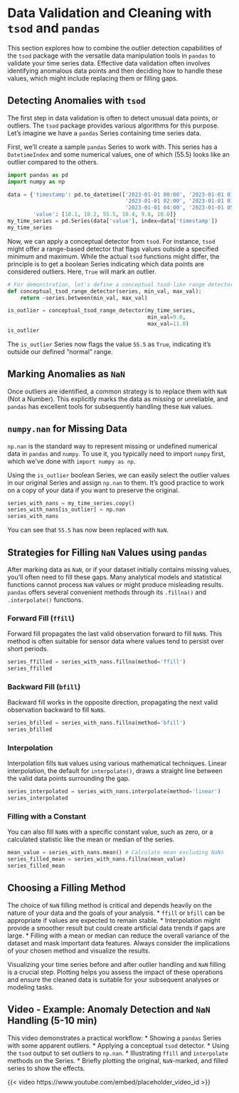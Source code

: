 # Data Validation and Cleaning with `tsod` and `pandas`

This section explores how to combine the outlier detection capabilities of the `tsod` package with the versatile data manipulation tools in `pandas` to validate your time series data. Effective data validation often involves identifying anomalous data points and then deciding how to handle these values, which might include replacing them or filling gaps.

## Detecting Anomalies with `tsod`

The first step in data validation is often to detect unusual data points, or outliers. The `tsod` package provides various algorithms for this purpose. Let's imagine we have a `pandas` Series containing time series data.

First, we'll create a sample `pandas` Series to work with. This series has a `DatetimeIndex` and some numerical values, one of which (55.5) looks like an outlier compared to the others.

```python
import pandas as pd
import numpy as np

data = {'timestamp': pd.to_datetime(['2023-01-01 00:00', '2023-01-01 01:00', 
                                     '2023-01-01 02:00', '2023-01-01 03:00', 
                                     '2023-01-01 04:00', '2023-01-01 05:00']),
        'value': [10.1, 10.2, 55.5, 10.4, 9.8, 10.0]}
my_time_series = pd.Series(data['value'], index=data['timestamp'])
my_time_series
```

Now, we can apply a conceptual detector from `tsod`. For instance, `tsod` might offer a range-based detector that flags values outside a specified minimum and maximum. While the actual `tsod` functions might differ, the principle is to get a boolean Series indicating which data points are considered outliers. Here, `True` will mark an outlier.

```python
# For demonstration, let's define a conceptual tsod-like range detector
def conceptual_tsod_range_detector(series, min_val, max_val):
    return ~series.between(min_val, max_val)

is_outlier = conceptual_tsod_range_detector(my_time_series, 
                                            min_val=9.0, 
                                            max_val=11.0)
is_outlier
```

The `is_outlier` Series now flags the value `55.5` as `True`, indicating it's outside our defined "normal" range.

## Marking Anomalies as `NaN`

Once outliers are identified, a common strategy is to replace them with `NaN` (Not a Number). This explicitly marks the data as missing or unreliable, and `pandas` has excellent tools for subsequently handling these `NaN` values.

::: {.callout-note}
## `numpy.nan` for Missing Data
`np.nan` is the standard way to represent missing or undefined numerical data in `pandas` and `numpy`. To use it, you typically need to import `numpy` first, which we've done with `import numpy as np`.
:::

Using the `is_outlier` boolean Series, we can easily select the outlier values in our original Series and assign `np.nan` to them. It's good practice to work on a copy of your data if you want to preserve the original.

```python
series_with_nans = my_time_series.copy()
series_with_nans[is_outlier] = np.nan
series_with_nans
```

You can see that `55.5` has now been replaced with `NaN`.

## Strategies for Filling `NaN` Values using `pandas`

After marking data as `NaN`, or if your dataset initially contains missing values, you'll often need to fill these gaps. Many analytical models and statistical functions cannot process `NaN` values or might produce misleading results. `pandas` offers several convenient methods through its `.fillna()` and `.interpolate()` functions.

### Forward Fill (`ffill`)

Forward fill propagates the last valid observation forward to fill `NaN`s. This method is often suitable for sensor data where values tend to persist over short periods.

```python
series_ffilled = series_with_nans.fillna(method='ffill')
series_ffilled
```

### Backward Fill (`bfill`)

Backward fill works in the opposite direction, propagating the next valid observation backward to fill `NaN`s.

```python
series_bfilled = series_with_nans.fillna(method='bfill')
series_bfilled
```

### Interpolation

Interpolation fills `NaN` values using various mathematical techniques. Linear interpolation, the default for `interpolate()`, draws a straight line between the valid data points surrounding the gap.

```python
series_interpolated = series_with_nans.interpolate(method='linear')
series_interpolated
```

### Filling with a Constant

You can also fill `NaN`s with a specific constant value, such as zero, or a calculated statistic like the mean or median of the series.

```python
mean_value = series_with_nans.mean() # Calculate mean excluding NaNs
series_filled_mean = series_with_nans.fillna(mean_value)
series_filled_mean
```

::: {.callout-caution}
## Choosing a Filling Method
The choice of `NaN` filling method is critical and depends heavily on the nature of your data and the goals of your analysis.
*   `ffill` or `bfill` can be appropriate if values are expected to remain stable.
*   Interpolation might provide a smoother result but could create artificial data trends if gaps are large.
*   Filling with a mean or median can reduce the overall variance of the dataset and mask important data features.
Always consider the implications of your chosen method and visualize the results.
:::

Visualizing your time series before and after outlier handling and `NaN` filling is a crucial step. Plotting helps you assess the impact of these operations and ensure the cleaned data is suitable for your subsequent analyses or modeling tasks.

## Video - Example: Anomaly Detection and `NaN` Handling (5-10 min)

This video demonstrates a practical workflow:
*   Showing a `pandas` Series with some apparent outliers.
*   Applying a conceptual `tsod` detector.
*   Using the `tsod` output to set outliers to `np.nan`.
*   Illustrating `ffill` and `interpolate` methods on the Series.
*   Briefly plotting the original, `NaN`-marked, and filled series to show the effects.

{{< video https://www.youtube.com/embed/placeholder_video_id >}}